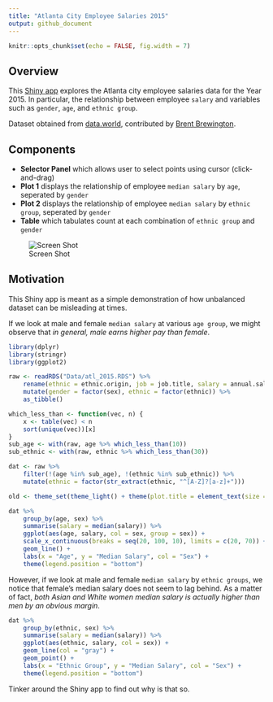 ```yaml
---
title: "Atlanta City Employee Salaries 2015"
output: github_document
---
```


```r
knitr::opts_chunk$set(echo = FALSE, fig.width = 7)
```

## Overview

This [Shiny app](https://tmasjc.shinyapps.io/atl_salary_data/) explores the Atlanta city employee salaries data for the Year 2015. In particular, the relationship between employee ``salary`` and variables such as ``gender``, ``age``, and ``ethnic group``.

Dataset obtained from [data.world](https://data.world/brentbrewington/atlanta-city-employee-salaries), contributed by [Brent Brewington](https://github.com/bbrewington/atlanta-salary-data).

## Components

- **Selector Panel** which allows user to select points using cursor (click-and-drag)
- **Plot 1** displays the relationship of employee ``median salary`` by ``age``, seperated by ``gender``
- **Plot 2** displays the relationship of employee ``median salary`` by ``ethnic group``, seperated by ``gender``
- **Table** which tabulates count at each combination of ``ethnic group`` and ``gender``

![Screen Shot](screen.gif)

## Motivation

This Shiny app is meant as a simple demonstration of how unbalanced dataset can be misleading at times. 

If we look at male and female ``median salary`` at various ``age group``, we might observe that *in general, male earns higher pay than female*.

```r
library(dplyr)
library(stringr)
library(ggplot2)

raw <- readRDS("Data/atl_2015.RDS") %>% 
    rename(ethnic = ethnic.origin, job = job.title, salary = annual.salary) %>% 
    mutate(gender = factor(sex), ethnic = factor(ethnic)) %>% 
    as_tibble()

which_less_than <- function(vec, n) {
    x <- table(vec) < n
    sort(unique(vec))[x]
} 
sub_age <- with(raw, age %>% which_less_than(10))
sub_ethnic <- with(raw, ethnic %>% which_less_than(30))

dat <- raw %>% 
    filter(!(age %in% sub_age), !(ethnic %in% sub_ethnic)) %>% 
    mutate(ethnic = factor(str_extract(ethnic, "^[A-Z]?[a-z]+")))
```

```r
old <- theme_set(theme_light() + theme(plot.title = element_text(size = 11), legend.position = "none"))
```

```r
dat %>%
    group_by(age, sex) %>% 
    summarise(salary = median(salary)) %>% 
    ggplot(aes(age, salary, col = sex, group = sex)) + 
    scale_x_continuous(breaks = seq(20, 100, 10), limits = c(20, 70)) +
    geom_line() + 
    labs(x = "Age", y = "Median Salary", col = "Sex") +
    theme(legend.position = "bottom")
```

However, if we look at male and female ``median salary`` by ``ethnic groups``, we notice that female's median salary does not seem to lag behind. As a matter of fact, *both Asian and White women median salary is actually higher than men by an obvious margin*.

```r
dat %>% 
    group_by(ethnic, sex) %>% 
    summarise(salary = median(salary)) %>% 
    ggplot(aes(ethnic, salary, col = sex)) +
    geom_line(col = "gray") +
    geom_point() +
    labs(x = "Ethnic Group", y = "Median Salary", col = "Sex") +
    theme(legend.position = "bottom")
```

Tinker around the Shiny app to find out why is that so.
